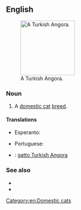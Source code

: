 ==English==
[[File:Angora.jpg|thumb|right|150px|A Turkish Angora.]]
===Noun===
{{en-noun|sg=[[Turkish]] [[angora|Angora]]}}

# A [[domestic cat]] [[breed]].

====Translations====
{{trans-top|A domestic cat breed}}
* Esperanto: {{t|eo|angora kato}}
{{trans-mid}}
* Portuguese: {{t|pt|angorá|m}}
{{trans-bottom}}

{{checktrans-top}}
* {{ttbc|it}}: [[gatto Turkish Angora]]
{{trans-bottom}}

===See also===
* {{pedia|Turkish Angora}}
* {{commonslite|Category:Turkish Angora}}

[[Category:en:Domestic cats]]
